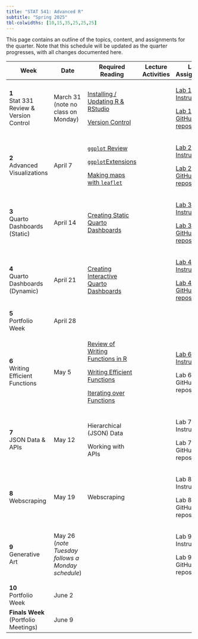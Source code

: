 ```yaml
---
title: "STAT 541: Advanced R"
subtitle: "Spring 2025"
tbl-colwidths: [10,15,35,25,25,25]
---
```


This page contains an outline of the topics, content, and assignments for the quarter. Note that this schedule will be updated as the quarter progresses, with all changes documented here.

+--------------------------------------+---------------------------------------------------+-------------------------------------------------------------------------------------------------------------------------+--------------------+----------------------------------------------------------------------------------------+------------------------------------------------------------------------------------------+
| Week                                 | Date                                              | Required Reading                                                                                                        | Lecture Activities | Lab Assignment                                                                         | Portfolio                                                                                |
+======================================+===================================================+=========================================================================================================================+====================+========================================================================================+==========================================================================================+
| **1**\                               | March 31 (note no class on Monday)                | [Installing / Updating R & RStudio](/set-up/setup-workflow.qmd "Installing / Updating R & RStudio")                     |                    | [Lab 1 Instructions](/labs/lab-1.qmd "Lab 1 Instructions")                             |                                                                                          |
| Stat 331 Review & Version Control    |                                                   |                                                                                                                         |                    |                                                                                        |                                                                                          |
|                                      |                                                   | [Version Control](/set-up/setup-version-control.qmd "Version Control")                                                  |                    | [Lab 1 GitHub repository](https://github.com/STAT-541/lab-0 "Lab 1 GitHub repository") |                                                                                          |
+--------------------------------------+---------------------------------------------------+-------------------------------------------------------------------------------------------------------------------------+--------------------+----------------------------------------------------------------------------------------+------------------------------------------------------------------------------------------+
| **2**\                               | April 7                                           | [`ggplot` Review](/unit-1/ggplot-review.qmd "ggplot Review")                                                            |                    | [Lab 2 Instructions](/labs/lab-2.qmd "Lab 2 Instructions")                             |                                                                                          |
| Advanced Visualizations              |                                                   |                                                                                                                         |                    |                                                                                        |                                                                                          |
|                                      |                                                   | [`ggplot`Extensions](/unit-1/ggplot-extensions.qmd "ggplot Extensions")                                                 |                    | [Lab 2 GitHub repository](https://github.com/STAT-541/lab-2 "Lab 2 GitHub repository") |                                                                                          |
|                                      |                                                   |                                                                                                                         |                    |                                                                                        |                                                                                          |
|                                      |                                                   | [Making maps with `leaflet`](/unit-1/ggplot-leaflet.qmd "Making maps with leaflet")                                     |                    |                                                                                        |                                                                                          |
+--------------------------------------+---------------------------------------------------+-------------------------------------------------------------------------------------------------------------------------+--------------------+----------------------------------------------------------------------------------------+------------------------------------------------------------------------------------------+
| **3**\                               | April 14                                          | [Creating Static Quarto Dashboards](/unit-1/quarto-dashboard-static.qmd "Creating Static Quarto Dashboards")            |                    | [Lab 3 Instructions](/labs/lab-3.qmd "Lab 3 Instructions")                             |                                                                                          |
| Quarto Dashboards (Static)           |                                                   |                                                                                                                         |                    |                                                                                        |                                                                                          |
|                                      |                                                   |                                                                                                                         |                    | [Lab 3 GitHub repository](https://github.com/STAT-541/lab-3 "Lab 3 GitHub repository") |                                                                                          |
+--------------------------------------+---------------------------------------------------+-------------------------------------------------------------------------------------------------------------------------+--------------------+----------------------------------------------------------------------------------------+------------------------------------------------------------------------------------------+
| **4**\                               | April 21                                          | [Creating Interactive Quarto Dashboards](/unit-1/quarto-dashboard-dynamic.qmd "Creating Interactive Quarto Dashboards") |                    | [Lab 4 Instructions](/labs/lab-4.qmd "Lab 4 Instructions")                             |                                                                                          |
| Quarto Dashboards (Dynamic)          |                                                   |                                                                                                                         |                    |                                                                                        |                                                                                          |
|                                      |                                                   |                                                                                                                         |                    | [Lab 4 GitHub repository](https://github.com/STAT-541/lab-4 "Lab 4 GitHub repository") |                                                                                          |
+--------------------------------------+---------------------------------------------------+-------------------------------------------------------------------------------------------------------------------------+--------------------+----------------------------------------------------------------------------------------+------------------------------------------------------------------------------------------+
| **5**\                               | April 28                                          |                                                                                                                         |                    |                                                                                        | [Portfolio Instructions](/portfolio/portfolio-instructions.qmd "Portfolio Instructions") |
| Portfolio Week                       |                                                   |                                                                                                                         |                    |                                                                                        |                                                                                          |
+--------------------------------------+---------------------------------------------------+-------------------------------------------------------------------------------------------------------------------------+--------------------+----------------------------------------------------------------------------------------+------------------------------------------------------------------------------------------+
| **6**\                               | May 5                                             | [Review of Writing Functions in R](/unit-2/writing-functions.qmd "Review of Writing Functions in R")                    |                    | [Lab 6 Instructions](/labs/lab-6.qmd "Lab 6 Instructions")                             |                                                                                          |
| Writing Efficient Functions          |                                                   |                                                                                                                         |                    |                                                                                        |                                                                                          |
|                                      |                                                   | [Writing Efficient Functions](/unit-2/efficient-code.qmd "Writing Efficient Functions")                                 |                    | Lab 6 GitHub repository                                                                |                                                                                          |
|                                      |                                                   |                                                                                                                         |                    |                                                                                        |                                                                                          |
|                                      |                                                   | [Iterating over Functions](/unit-2/iterating-functions.qmd "Iterating over Functions")                                  |                    |                                                                                        |                                                                                          |
+--------------------------------------+---------------------------------------------------+-------------------------------------------------------------------------------------------------------------------------+--------------------+----------------------------------------------------------------------------------------+------------------------------------------------------------------------------------------+
| **7**\                               | May 12                                            | Hierarchical (JSON) Data                                                                                                |                    | Lab 7 Instructions                                                                     |                                                                                          |
| JSON Data & APIs                     |                                                   |                                                                                                                         |                    |                                                                                        |                                                                                          |
|                                      |                                                   | Working with APIs                                                                                                       |                    | Lab 7 GitHub repository                                                                |                                                                                          |
+--------------------------------------+---------------------------------------------------+-------------------------------------------------------------------------------------------------------------------------+--------------------+----------------------------------------------------------------------------------------+------------------------------------------------------------------------------------------+
| **8**\                               | May 19                                            | Webscraping                                                                                                             |                    | Lab 8 Instructions                                                                     |                                                                                          |
| Webscraping                          |                                                   |                                                                                                                         |                    |                                                                                        |                                                                                          |
|                                      |                                                   |                                                                                                                         |                    | Lab 8 GitHub repository                                                                |                                                                                          |
+--------------------------------------+---------------------------------------------------+-------------------------------------------------------------------------------------------------------------------------+--------------------+----------------------------------------------------------------------------------------+------------------------------------------------------------------------------------------+
| **9**\                               | May 26 (*note Tuesday follows a Monday schedule*) |                                                                                                                         |                    | Lab 9 Instructions                                                                     |                                                                                          |
| Generative Art                       |                                                   |                                                                                                                         |                    |                                                                                        |                                                                                          |
|                                      |                                                   |                                                                                                                         |                    | Lab 9 GitHub repository                                                                |                                                                                          |
+--------------------------------------+---------------------------------------------------+-------------------------------------------------------------------------------------------------------------------------+--------------------+----------------------------------------------------------------------------------------+------------------------------------------------------------------------------------------+
| **10**\                              | June 2                                            |                                                                                                                         |                    |                                                                                        | [Portfolio Instructions](/portfolio/portfolio-instructions.qmd "Portfolio Instructions") |
| Portfolio Week                       |                                                   |                                                                                                                         |                    |                                                                                        |                                                                                          |
+--------------------------------------+---------------------------------------------------+-------------------------------------------------------------------------------------------------------------------------+--------------------+----------------------------------------------------------------------------------------+------------------------------------------------------------------------------------------+
| **Finals Week** (Portfolio Meetings) | June 9                                            |                                                                                                                         |                    |                                                                                        |                                                                                          |
+--------------------------------------+---------------------------------------------------+-------------------------------------------------------------------------------------------------------------------------+--------------------+----------------------------------------------------------------------------------------+------------------------------------------------------------------------------------------+
